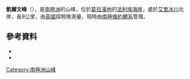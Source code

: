 {{coord|69|10|S|66|35|W|source:GNIS|display=title}}

'''凱爾文峰'''（{{lang-en|Kelvin Crests}}），是[[南極洲|南極洲]]的山峰，位於[[葛拉漢地|葛拉漢地]]的[[法利埃海岸|法利埃海岸]]，處於[[艾里冰川|艾里冰川]]北岸，長9公里，由[[英國|英國]]探險隊測量，現時由[[南極條約體系|南極條約體系]]管理。

==參考資料==
*{{cite gnis | type = antarid | id = 7840| name = Kelvin Crests | accessdate = 2013-04-22}}
*{{usgs-gazetteer|id=7840}}

{{DEFAULTSORT:Kelvin Crests}}
[[Category:南極洲山峰|Category:南極洲山峰]]


{{FallièresCoast-geo-stub}}